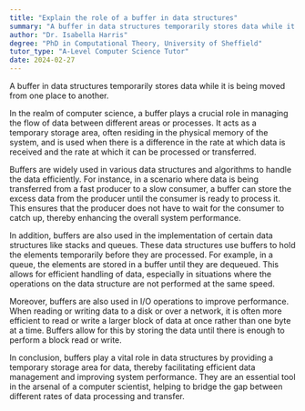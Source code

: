 ```yaml
---
title: "Explain the role of a buffer in data structures"
summary: "A buffer in data structures temporarily stores data while it is being moved from one place to another."
author: "Dr. Isabella Harris"
degree: "PhD in Computational Theory, University of Sheffield"
tutor_type: "A-Level Computer Science Tutor"
date: 2024-02-27
---
```


A buffer in data structures temporarily stores data while it is being moved from one place to another.

In the realm of computer science, a buffer plays a crucial role in managing the flow of data between different areas or processes. It acts as a temporary storage area, often residing in the physical memory of the system, and is used when there is a difference in the rate at which data is received and the rate at which it can be processed or transferred.

Buffers are widely used in various data structures and algorithms to handle the data efficiently. For instance, in a scenario where data is being transferred from a fast producer to a slow consumer, a buffer can store the excess data from the producer until the consumer is ready to process it. This ensures that the producer does not have to wait for the consumer to catch up, thereby enhancing the overall system performance.

In addition, buffers are also used in the implementation of certain data structures like stacks and queues. These data structures use buffers to hold the elements temporarily before they are processed. For example, in a queue, the elements are stored in a buffer until they are dequeued. This allows for efficient handling of data, especially in situations where the operations on the data structure are not performed at the same speed.

Moreover, buffers are also used in I/O operations to improve performance. When reading or writing data to a disk or over a network, it is often more efficient to read or write a larger block of data at once rather than one byte at a time. Buffers allow for this by storing the data until there is enough to perform a block read or write.

In conclusion, buffers play a vital role in data structures by providing a temporary storage area for data, thereby facilitating efficient data management and improving system performance. They are an essential tool in the arsenal of a computer scientist, helping to bridge the gap between different rates of data processing and transfer.
    
